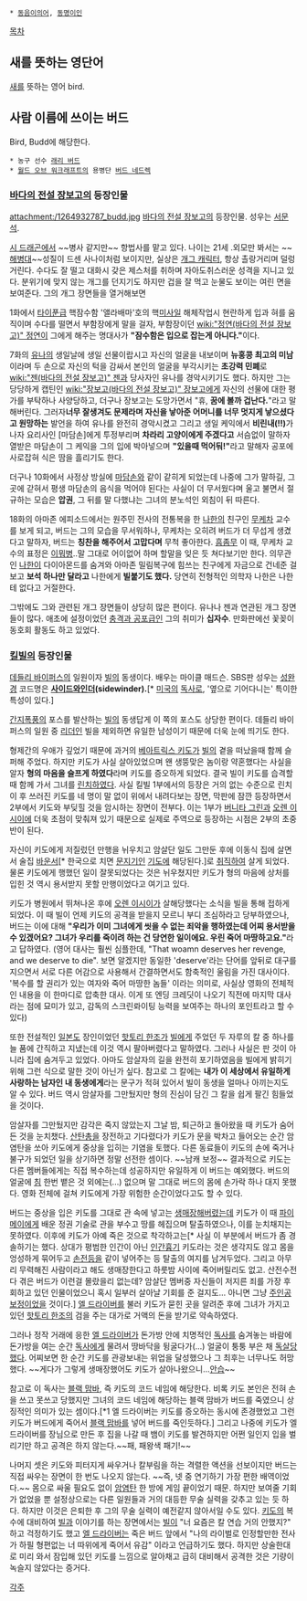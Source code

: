  * [[동음이의어]], [[동명이인]]

[[목차]]

== 새를 뜻하는 영단어 ==
[[새]]를 뜻하는 영어 bird.

== 사람 이름에 쓰이는 버드 ==

Bird, Budd에 해당한다.

 * 농구 선수 [[래리 버드]]
 * [[월드 오브 워크래프트]]의 용병단 [[버드 네드렉]]


=== [[바다의 전설 장보고]]의 등장인물 ===
attachment:/1264932787_budd.jpg
[[바다의 전설 장보고]]의 등장인물. 성우는 [[서문석]].

[[시 드래곤]]에서 ~~병사 같지만~~ 항법사를 맡고 있다. 나이는 21세 .외모만 봐서는 ~~[[해병대]]~~성질이 드센 사나이처럼 보이지만, 실상은 [[개그 캐릭터]], 항상 촐랑거리며 덜렁거린다. 수다도 잘 떨고 대화시 갖은 제스처를 취하며 자아도취스러운 성격을 지니고 있다. 분위기에 맞지 않는 개그를 던지기도 하지만 겁을 잘 먹고 눈물도 보이는 여린 면을 보여준다. 그의 개그 장면들을 열거해보면

1화에서 [[타이푼급]] 핵잠수함 '앨라배마'호의 핵[[미사일]] 해체작업시 현란하게 입과 혀를 움직이며 수다를 떨면서 부함장에게 말을 걸자, 부함장이던 [[wiki:"정연(바다의 전설 장보고)" 정연]]이 그에게 해주는 명대사가 '''"잠수함은 입으로 잡는게 아니다."'''이다.  

7화의 [[유나]]의 생일날에 생일 선물이랍시고 자신의 얼굴을 내보이며 '''뉴홍콩 최고의 미남'''이라며 두 손으로 자신의 턱을 감싸서 본인의 얼굴을 부각시키는 '''초강력 민폐'''로 [[wiki:"젠(바다의 전설 장보고)" 젠]]과 당사자인 유나를 경악시키기도 했다. 하지만 그는 당당하게 캡틴인 [[wiki:"장보고(바다의 전설 장보고)" 장보고]]에게  자신의 선물에 대한 평가를 부탁하나 사양당하고, 더구나 장보고는 도망가면서 "휴, '''꿈에 볼까 겁난다.'''"라고 말해버린다. 그러자'''너무 잘생겨도 문제라며 자신을 낳아준 어머니를 너무 멋지게 낳으셨다고 원망하는''' 발언을 하여 유나를 완전히 경악시켰고 그리고 생일 케익에서 '''비린내(!!)'''가 나자 요리사인 [마담손]에게 투정부리며 '''차라리 고양이에게 주겠다고''' 서슴없이 말하자 열받은 마담손이 그 케익을 그의 입에 박아넣으며 '''"있을때 먹어둬!"'''라고 말해자 공포에 사로잡혀 식은 땀을 흘리기도 한다. 

더구나 10화에서 사정상 방실에 [[마담손]]와 같이 같히게 되었는데 나중에 그가 말하길, 그곳에 갇혀서 평생 마담손의 음식을 먹어야 된다는 사실이 더 무서웠다며 울고 불면서 절규하는 모습은 '''압권''', 그 뒤를 말 다했냐는 그녀의 분노석인 외침이 뒤 따른다.

18화의 아마존 에피소드에서는 원주민 전사의 전통복을 한 [[나한]]의 친구인 [[무케차]] 교수를 보게 되고, 버드는 그의 모습을 무서워하나, 무케차는 오히려 버드가 더 무섭게 생겼다고 말하자, 버드는 '''칭찬을 해주어서 고맙다며''' 무척 좋아한다. [[흠좀무]] 이 때, 무케차 교수의 표정은 [[이뭐병]]..말 그대로 어이없어 하며 할말을 잊은 듯 쳐다보기만 한다. 의무관인 [[나한]]이 다이아몬드를 숨겨와 아마존 밀림복구에 힘쓰는 친구에게 자금으로 건네준 걸 보고 '''보석 하나만 달라고''' 나한에게 '''빌붙기도 했다.''' 당연히 전형적인 의학자 나한은 나한테 없다고 거절한다.

그밖에도 그와 관련된 개그 장면들이 상당히 많은 편이다. 유나나 젠과 연관된 개그 장면들이 많다. 애초에 설정이었던 [[충격과 공포]]급인 그의 취미가 '''십자수'''. 만화판에선 꽃꽂이 동호회 활동도 하고 있었다.

=== [[킬빌]]의 등장인물 ===
[[데들리 바이퍼스]]의 일원이자 [[빌]]의 동생이다. 배우는 마이클 매드슨. SBS판 성우는 [[성완경]] 코드명은 '''[[사이드와인더]](sidewinder).'''[* [[미국]]의 [[독사]]로, '옆으로 기어다니는' 특이한 특성이 있다.]

[[간지폭풍]]의 포스를 발산하는 [[빌]]의 동생답게 이 쪽의 포스도 상당한 편이다. 데들리 바이퍼스의 일원 중 [[리더]]인 빌을 제외하면 유일한 남성이기 때문에 더욱 눈에 띄기도 한다. 

형제간의 우애가 깊었기 때문에 과거의 [[베아트릭스 키도]]가 [[빌]]의 곁을 떠났을때 함께 슬퍼해 주었다. 하지만 키도가 사실 살아있었으며 왠 생뚱맞은 놈이랑 약혼했다는 사실을 알자 '''형의 마음을 슬프게 하였다'''라며 키도를 증오하게 되었다. 결국 빌이 키도를 습격할 때 함께 가서 그녀를 [[린치]]하였다. 사실 킬빌 1부에서의 등장은 거의 없는 수준으로 린치 이 후 쓰러진 키도를 네 명이 말 없이 위에서 내려다보는 장면, 막판에 잠깐 등장하면서 2부에서 키도와 부딪힐 것을 암시하는 장면이 전부다. 이는 1부가 [[버니타 그린]]과 [[오렌 이시이]]에 더욱 초점이 맞춰져 있기 때문으로 실제로 주역으로 등장하는 시점은 2부의 초중반이 된다. 

자신이 키도에게 저질렀던 만행을 뉘우치고 암살단 일도 그만둔 후에 이동식 집에 살면서 술집 [[바운서]][* 한국으로 치면 [[문지기]]인 [[기도]]에 해당된다.]로 [[취직]]하여 살게 되었다. 물론 키도에게 행했던 일이 잘못되었다는 것은 뉘우쳤지만 키도가 형의 마음에 상처를 입힌 것 역시 용서받지 못할 만행이었다고 여기고 있다.

키도가 병원에서 뛰쳐나온 후에 [[오렌 이시이]]가 살해당했다는 소식을 빌을 통해 접하게 되었다. 이 때 빌이 언제 키도의 공격을 받을지 모르니 부디 조심하라고 당부하였으나, 버드는 이에 대해 '''"우리가 이미 그녀에게 씻을 수 없는 죄악을 행하였는데 어찌 용서받을 수 있겠어요? 그녀가 우리를 죽이려 하는 건 당연한 일이에요. 우린 죽어 마땅하고요."'''라고 답하였다. (영어 대사는 훨씬 심플한데, "That woamn deserves her revenge, and we deserve to die". 보면 알겠지만 동일한 'deserve'라는 단어를 앞뒤로 대구를 지으면서 서로 다른 어감으로 사용해서 간결하면서도 함축적인 울림을 가진 대사이다. '복수를 할 권리가 있는 여자와 죽어 마땅한 놈들' 이라는 의미로, 사실상 영화의 전체적인 내용을 이 한마디로 압축한 대사. 이게 또 엔딩 크레딧이 나오기 직전에 마지막 대사라는 점에 묘미가 있고, 감독의 스크린롸이팅 능력을 보여주는 하나의 포인트라고 할 수 있다)

또한 전설적인 [[일본도]] 장인이었던 [[핫토리 한조]]가 [[빌]]에게 주었던 두 자루의 칼 중 하나를 늘 품에 간직하고 지냈는데 이것 역시 팔아버렸다고 말하였다. 그러나 사실은 판 것이 아니라 집에 숨겨두고 있었다. 아마도 암살자의 길을 완전히 포기하였음을 빌에게 밝히기 위해 그런 식으로 말한 것이 아닌가 싶다. 참고로 그 칼에는 '''내가 이 세상에서 유일하게 사랑하는 남자인 내 동생에게'''라는 문구가 적혀 있어서 빌이 동생을 얼마나 아끼는지도 알 수 있다. 버드 역시 암살자를 그만뒀지만 형의 진심이 담긴 그 칼을 쉽게 팔긴 힘들었을 것이다.

암살자를 그만뒀지만 감각은 죽지 않았는지 그날 밤, 퇴근하고 돌아왔을 때 키도가 숨어든 것을 눈치챘다. [[산탄총]]을 장전하고 기다렸다가 키도가 문을 박차고 들어오는 순간 암염탄을 쏘아 키도에게 중상을 입히는 기염을 토했다. 다른 동료들이 키도의 손에 죽거나 불구가 되었던 일을 상기하면 정말 선전한 셈이다. ~~남캐 보정~~ 결과적으로 키도는 다른 멤버들에게는 직접 복수하는데 성공하지만 유일하게 이 버드는 예외했다. 버드의 얼굴에 [[침]] 한번 뱉은 것 외에는(...) 없으며 말 그대로 버드의 몸에 손가락 하나 대지 못했다. 영화 전체에 걸쳐 키도에게 가장 위험한 순간이었다고도 할 수 있다. 

버드는 중상을 입은 키도를 그대로 관 속에 넣고는 [[생매장]]해버렸는데 키도가 이 때 [[파이 메이]]에게 배운 정권 기술로 관을 부수고 땅를 헤집으며 탈출하였으나, 이를 눈치채지는 못하였다. 이후에 키도가 아예 죽은 것으로 착각하고는[* 사실 이 부분에서 버드가 좀 경솔하기는 했다. 상대가 평범한 인간이 아닌 [[인간흉기]] 키도라는 것은 생각지도 않고 몸을 엉성하게 묶어두고 [[손전등]]을 같이 넣어주는 등 탈출의 여지를 남겨두었다. 그리고 아무리 무력해진 사람이라고 해도 생매장한다고 하룻밤 사이에 죽어버릴리도 없고. 산전수전 다 겪은 버드가 이런걸 몰랐을리 없는데? 암살단 멤버중 자신들이 저지른 죄를 가장 후회하고 있던 인물이었으니 혹시 일부러 살아날 기회를 준 걸지도... 아니면 그냥 [[주인공 보정]]이었을 것이다.] [[엘 드라이버]]를 불러 키도가 묻힌 곳을 알려준 후에 그녀가 가지고 있던 [[핫토리 한조]]의 검을 주는 대가로 거액의 돈을 받기로 약속하였다.

그러나 정작 거래에 응한 [[엘 드라이버]]가 돈가방 안에 치명적인 [[독사]]를 숨겨놓는 바람에 돈가방을 여는 순간 [[독사]]에게 물려서 땅바닥을 뒹굴다가(...) 얼굴이 퉁퉁 부은 채 [[독살]]당했다. 어찌보면 한 순간 키도를 관광보내는 위업을 달성했으나 그 최후는 너무나도 허망했다. ~~게다가 그렇게 생매장했어도 키도가 살아나왔으니...[[안습]]~~

참고로 이 독사는 [[블랙 맘바]], 즉 키도의 코드 네임에 해당한다. 비록 키도 본인은 전혀 손을 쓰고 못쓰고 당했지만 그녀의 코드 네임에 해당하는 블랙 맘바가 버드를 죽였으니 상징적인 의미가 있는 셈이다.[*1 엘 드라이버는 키도를 증오하는 동시에 존경했었고 그런 키도가 버드에게 죽어서 [[블랙 맘바]]를 넣어 버드를 죽인듯하다.] 그리고 나중에 키도가 엘 드라이버를 장님으로 만든 후 집을 나갈 때 뱀이 키도를 발견하지만 어쩐 일인지 입을 벌리기만 하고 공격은 하지 않는다.~~패, 패왕색 패기!~~

나머지 셋은 키도와 피터지게 싸우거나 칼부림을 하는 격렬한 액션을 선보이지만 버드는 직접 싸우는 장면이 한 번도 나오지 않는다. ~~즉, 넷 중 연기하기 가장 편한 배역이었다.~~ 몸으로 싸울 필요도 없이 [[암염탄]] 한 방에 게임 끝이었기 때문. 하지만 보여줄 기회가 없었을 뿐 설정상으로는 다른 일원들과 거의 대등한 무술 실력을 갖추고 있는 듯 하다. 
하지만 이것은 은퇴한 후 그의 무술 실력이 예전같지 않아서일 수도 있다. [[키도]]의 복수에 대비하여 [[빌]]과 이야기를 하는 장면에서는 [[빌]]이 "너 요즘은 칼 연습 거의 안했지?" 하고 걱정하기도 했고 [[엘 드라이버]]는 죽은 버드 앞에서 "나의 라이벌로 인정할만한 전사가 하필 형편없는 너 따위에게 죽어서 유감" 이라고 언급하기도 했다. 하지만 상술한대로 미리 와서 잠입해 있던 키도를 느낌으로 알아채고 급히 대비해서 공격한 것은 기량이 녹슬지 않았다는 증거다.

[[각주]]
